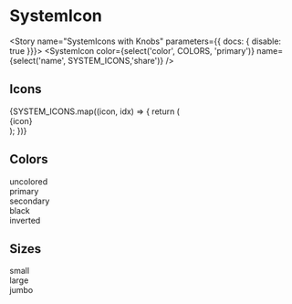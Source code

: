 

<Meta component={SystemIcon} title="Components/Molecules/Icons/SystemIcon" />

# SystemIcon
<Description of={SystemIcon} />
<ArgsTable of={SystemIcon} />

<Story name="SystemIcons with Knobs" parameters={{ docs: { disable: true }}}>
  <SystemIcon
    color={select('color', COLORS, 'primary')}
    name={select('name', SYSTEM_ICONS,'share')}
  />
</Story>

## Icons
<Canvas>
  <Story name="SystemIcons">
    <div style={{display:'flex',flexWrap:'wrap',justifyContent:'space-around'}}>
      {SYSTEM_ICONS.map((icon, idx) => {
        return (
          <div key={`${icon}_${idx}`} style={{margin:'5px',display:'flex',flexDirection:'column',alignItems:'center',padding:'15px',border:'solid black 1px',borderRadius:'5px',height:'25px',minWidth:'25px'}}>
            <SystemIcon name={icon} />
            <span>{icon}</span>
          </div>
        );
      })}
    </div>
  </Story>
</Canvas>

## Colors
<Canvas>
  <Story name="Uncolored (Default)">
    <div style={{margin:'5px',display:'flex',flexDirection:'column',alignItems:'center',padding:'15px',border:'solid black 1px',borderRadius:'5px',height:'25px',minWidth:'25px'}}>
      <SystemIcon name="edit" />
      <span>uncolored</span>
    </div>
  </Story>
  <Story name="Primary">
    <div style={{margin:'5px',display:'flex',flexDirection:'column',alignItems:'center',padding:'15px',border:'solid black 1px',borderRadius:'5px',height:'25px',minWidth:'25px'}}>
      <SystemIcon name="edit" color="primary" />
      <span>primary</span>
    </div>
  </Story>
  <Story name="Secondary">
    <div style={{margin:'5px',display:'flex',flexDirection:'column',alignItems:'center',padding:'15px',border:'solid black 1px',borderRadius:'5px',height:'25px',minWidth:'25px'}}>
      <SystemIcon name="edit" color="secondary" />
      <span>secondary</span>
    </div>
  </Story>
  <Story name="Black">
    <div style={{margin:'5px',display:'flex',flexDirection:'column',alignItems:'center',padding:'15px',border:'solid black 1px',borderRadius:'5px',height:'25px',minWidth:'25px'}}>
      <SystemIcon name="edit" color="black" />
      <span>black</span>
    </div>
  </Story>
  <Story name="Inverted">
    <div style={{margin:'5px',display:'flex',flexDirection:'column',alignItems:'center',padding:'15px',border:'solid black 1px',borderRadius:'5px',height:'25px',minWidth:'25px'}}>
      <span
        style={{backgroundColor:'black'}}
      >
        <SystemIcon name="edit" color="inverted" />
      </span>
      <span>inverted</span>
    </div>
  </Story>
</Canvas>

## Sizes
<Canvas>
  <Story name="Small">
    <div style={{margin:'5px',display:'flex',flexDirection:'column',alignItems:'center',padding:'15px',border:'solid black 2px',borderRadius:'5px',height:'40px',width:'40px'}}>
      <SystemIcon name="search" />
      <span>small</span>
    </div>
  </Story>
  <Story name="Large (Default)">
    <div style={{margin:'5px',display:'flex',flexDirection:'column',alignItems:'center',padding:'15px',border:'solid black 2px',borderRadius:'5px',height:'50px',width:'50px'}}>
      <SystemIcon name="search" size="large" />
      <span>large</span>
    </div>
  </Story>
  <Story name="Jumbo">
    <div style={{margin:'5px',display:'flex',flexDirection:'column',alignItems:'center',padding:'15px',border:'solid black 2px',borderRadius:'5px',height:'65px',width:'65px'}}>
      <SystemIcon name="search" size="jumbo" />
      <span>jumbo</span>
    </div>
  </Story>
</Canvas>
